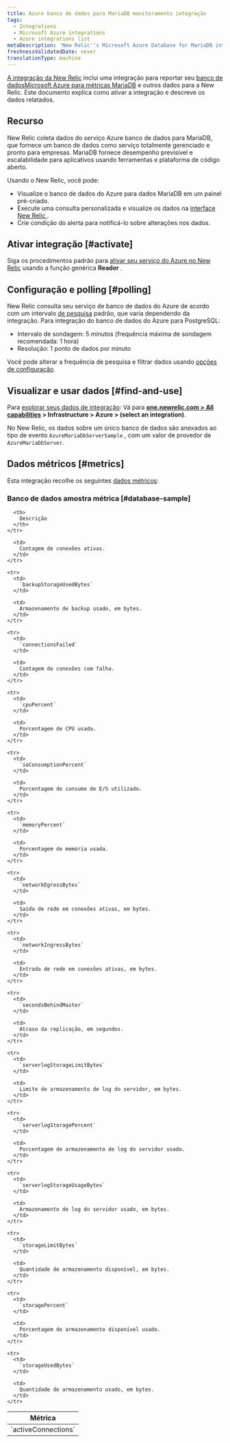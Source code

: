 ```yaml
---
title: Azure banco de dados para MariaDB monitoramento integração
tags:
  - Integrations
  - Microsoft Azure integrations
  - Azure integrations list
metaDescription: 'New Relic''s Microsoft Azure Database for MariaDB integration: what data it reports and how to enable it.'
freshnessValidatedDate: never
translationType: machine
---
```


[A integração da New Relic](/docs/infrastructure/introduction-infra-monitoring) inclui uma integração para reportar seu [banco de dadosMicrosoft Azure para métricas MariaDB](https://docs.microsoft.com/en-gb/azure/mariadb/) e outros dados para a New Relic. Este documento explica como ativar a integração e descreve os dados relatados.

## Recurso

New Relic coleta dados do serviço Azure banco de dados para MariaDB, que fornece um banco de dados como serviço totalmente gerenciado e pronto para empresas. MariaDB fornece desempenho previsível e escalabilidade para aplicativos usando ferramentas e plataforma de código aberto.

Usando o New Relic, você pode:

* Visualize o banco de dados do Azure para dados MariaDB em um painel pré-criado.
* Execute uma consulta personalizada e visualize os dados na [interface New Relic ](/docs/infrastructure/integrations-getting-started/getting-started/use-integration-data-new-relic-insights).
* Crie condição do alerta para notificá-lo sobre alterações nos dados.

## Ativar integração [#activate]

Siga os procedimentos padrão para [ativar seu serviço do Azure no New Relic](/docs/infrastructure/microsoft-azure-integrations/getting-started/activate-azure-integrations) usando a função genérica <DNT>**Reader**</DNT> .

## Configuração e polling [#polling]

New Relic consulta seu serviço de banco de dados do Azure de acordo com um intervalo [de pesquisa](/docs/integrations/microsoft-azure-integrations/getting-started/azure-integration-polling) padrão, que varia dependendo da integração. Para integração do banco de dados do Azure para PostgreSQL:

* Intervalo de sondagem: 5 minutos (frequência máxima de sondagem recomendada: 1 hora)
* Resolução: 1 ponto de dados por minuto

Você pode alterar a frequência de pesquisa e filtrar dados usando [opções de configuração](/docs/integrations/new-relic-integrations/getting-started/configure-polling-frequency-data-collection-cloud-integrations).

## Visualizar e usar dados [#find-and-use]

Para [explorar seus dados de integração](/docs/infrastructure/integrations/find-use-infrastructure-integration-data): Vá para <DNT>**[one.newrelic.com &gt; All capabilities](https://one.newrelic.com/all-capabilities) &gt; Infrastructure &gt; Azure &gt; (select an integration)**</DNT>.

No New Relic, os dados sobre um único banco de dados são anexados ao tipo de evento `AzureMariaDbServerSample` , com um valor de provedor de `AzureMariaDbServer`.

## Dados métricos [#metrics]

Esta integração recolhe os seguintes [dados métricos](/docs/infrastructure/integrations-getting-started/getting-started/understand-integration-data-data-types#metric):

### Banco de dados amostra métrica [#database-sample]

<table>
  <thead>
    <tr>
      <th style={{ width: "300px" }}>
        Métrica
      </th>

      <th>
        Descrição
      </th>
    </tr>
  </thead>

  <tbody>
    <tr>
      <td>
        `activeConnections`
      </td>

      <td>
        Contagem de conexões ativas.
      </td>
    </tr>

    <tr>
      <td>
        `backupStorageUsedBytes`
      </td>

      <td>
        Armazenamento de backup usado, em bytes.
      </td>
    </tr>

    <tr>
      <td>
        `connectionsFailed`
      </td>

      <td>
        Contagem de conexões com falha.
      </td>
    </tr>

    <tr>
      <td>
        `cpuPercent`
      </td>

      <td>
        Porcentagem de CPU usada.
      </td>
    </tr>

    <tr>
      <td>
        `ioConsumptionPercent`
      </td>

      <td>
        Porcentagem de consumo de E/S utilizado.
      </td>
    </tr>

    <tr>
      <td>
        `memoryPercent`
      </td>

      <td>
        Porcentagem de memória usada.
      </td>
    </tr>

    <tr>
      <td>
        `networkEgressBytes`
      </td>

      <td>
        Saída de rede em conexões ativas, em bytes.
      </td>
    </tr>

    <tr>
      <td>
        `networkIngressBytes`
      </td>

      <td>
        Entrada de rede em conexões ativas, em bytes.
      </td>
    </tr>

    <tr>
      <td>
        `secondsBehindMaster`
      </td>

      <td>
        Atraso da replicação, em segundos.
      </td>
    </tr>

    <tr>
      <td>
        `serverlogStorageLimitBytes`
      </td>

      <td>
        Limite de armazenamento de log do servidor, em bytes.
      </td>
    </tr>

    <tr>
      <td>
        `serverlogStoragePercent`
      </td>

      <td>
        Porcentagem de armazenamento de log do servidor usado.
      </td>
    </tr>

    <tr>
      <td>
        `serverlogStorageUsageBytes`
      </td>

      <td>
        Armazenamento de log do servidor usado, em bytes.
      </td>
    </tr>

    <tr>
      <td>
        `storageLimitBytes`
      </td>

      <td>
        Quantidade de armazenamento disponível, em bytes.
      </td>
    </tr>

    <tr>
      <td>
        `storagePercent`
      </td>

      <td>
        Porcentagem de armazenamento disponível usado.
      </td>
    </tr>

    <tr>
      <td>
        `storageUsedBytes`
      </td>

      <td>
        Quantidade de armazenamento usado, em bytes.
      </td>
    </tr>
  </tbody>
</table>